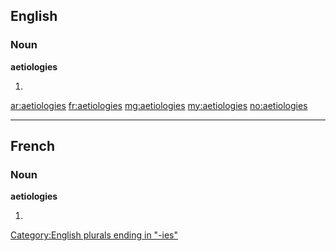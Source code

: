 ==English==

===Noun===
'''aetiologies'''

# {{plural of|aetiology}}

[[Category:English plurals ending in "-ies"]]

[[ar:aetiologies]]
[[fr:aetiologies]]
[[mg:aetiologies]]
[[my:aetiologies]]
[[no:aetiologies]]

----
==French==

===Noun===
'''aetiologies''' {{f}}

# {{plural of|[[aetiologie]]|lang=fr}}
{{rfc-auto}}